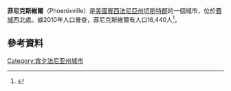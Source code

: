 '''菲尼克斯維爾'''（Phoenixville）是[[美國|美國]][[賓西法尼亞州|賓西法尼亞州]][[切斯特郡_(賓西法尼亞州)|切斯特郡]]的一個城市，位於[[費城|費城]]西北{{convert|28|mi|km}}處。據2010年人口普查，菲尼克斯維爾有人口16,440人<ref name="factfinder2.census.gov">{{Cite web |url=http://factfinder2.census.gov/faces/tableservices/jsf/pages/productview.xhtml?pid=DEC_10_PL_GCTPL2.ST10&prodType=table |title=存档副本 |accessdate=2016-01-05 |archive-date=2014-12-18 |archive-url=https://web.archive.org/web/20141218205217/http://factfinder2.census.gov/faces/tableservices/jsf/pages/productview.xhtml?pid=DEC_10_PL_GCTPL2.ST10&prodType=table |dead-url=no }}</ref>。
==參考資料==
{{Reflist}}
{{Commonscat|Phoenixville, Pennsylvania|菲尼克斯維爾}}
[[Category:宾夕法尼亚州城市|Category:宾夕法尼亚州城市]]